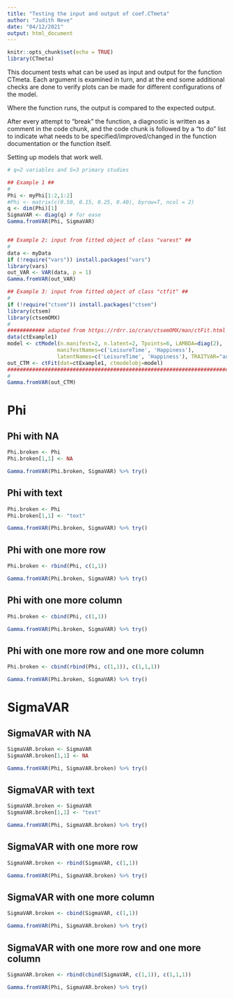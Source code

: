 ```yaml
---
title: "Testing the input and output of coef.CTmeta"
author: "Judith Neve"
date: "04/12/2021"
output: html_document
---
```


```r
knitr::opts_chunk$set(echo = TRUE)
library(CTmeta)
```

This document tests what can be used as input and output for the function CTmeta. Each argument is examined in turn, and at the end some additional checks are done to verify plots can be made for different configurations of the model.

Where the function runs, the output is compared to the expected output.

After every attempt to "break" the function, a diagnostic is written as a comment in the code chunk, and the code chunk is followed by a "to do" list to indicate what needs to be specified/improved/changed in the function documentation or the function itself.

Setting up models that work well.

```r
# q=2 variables and S=3 primary studies

## Example 1 ##
#
Phi <- myPhi[1:2,1:2]
#Phi <- matrix(c(0.50, 0.15, 0.25, 0.40), byrow=T, ncol = 2)
q <- dim(Phi)[1]
SigmaVAR <- diag(q) # for ease
Gamma.fromVAR(Phi, SigmaVAR)


## Example 2: input from fitted object of class "varest" ##
#
data <- myData
if (!require("vars")) install.packages("vars")
library(vars)
out_VAR <- VAR(data, p = 1)
Gamma.fromVAR(out_VAR)

## Example 3: input from fitted object of class "ctfit" ##
#
if (!require("ctsem")) install.packages("ctsem")
library(ctsem)
library(ctsemOMX)
#
############ adapted from https://rdrr.io/cran/ctsemOMX/man/ctFit.html ############
data(ctExample1)
model <- ctModel(n.manifest=2, n.latent=2, Tpoints=6, LAMBDA=diag(2),
                manifestNames=c('LeisureTime', 'Happiness'),
                latentNames=c('LeisureTime', 'Happiness'), TRAITVAR="auto")
out_CTM <- ctFit(dat=ctExample1, ctmodelobj=model)
##################################################################################
#
Gamma.fromVAR(out_CTM)
```

# Phi

## Phi with NA

```r
Phi.broken <- Phi
Phi.broken[1,1] <- NA

Gamma.fromVAR(Phi.broken, SigmaVAR) %>% try()
```

## Phi with text

```r
Phi.broken <- Phi
Phi.broken[1,1] <- "text"

Gamma.fromVAR(Phi.broken, SigmaVAR) %>% try()
```

## Phi with one more row

```r
Phi.broken <- rbind(Phi, c(1,1))

Gamma.fromVAR(Phi.broken, SigmaVAR) %>% try()
```

## Phi with one more column

```r
Phi.broken <- cbind(Phi, c(1,1))

Gamma.fromVAR(Phi.broken, SigmaVAR) %>% try()
```

## Phi with one more row and one more column

```r
Phi.broken <- cbind(rbind(Phi, c(1,1)), c(1,1,1))

Gamma.fromVAR(Phi.broken, SigmaVAR) %>% try()
```


# SigmaVAR

## SigmaVAR with NA

```r
SigmaVAR.broken <- SigmaVAR
SigmaVAR.broken[1,1] <- NA

Gamma.fromVAR(Phi, SigmaVAR.broken) %>% try()
```

## SigmaVAR with text

```r
SigmaVAR.broken <- SigmaVAR
SigmaVAR.broken[1,1] <- "text"

Gamma.fromVAR(Phi, SigmaVAR.broken) %>% try()
```

## SigmaVAR with one more row

```r
SigmaVAR.broken <- rbind(SigmaVAR, c(1,1))

Gamma.fromVAR(Phi, SigmaVAR.broken) %>% try()
```

## SigmaVAR with one more column

```r
SigmaVAR.broken <- cbind(SigmaVAR, c(1,1))

Gamma.fromVAR(Phi, SigmaVAR.broken) %>% try()
```

## SigmaVAR with one more row and one more column

```r
SigmaVAR.broken <- rbind(cbind(SigmaVAR, c(1,1)), c(1,1,1))

Gamma.fromVAR(Phi, SigmaVAR.broken) %>% try()
```